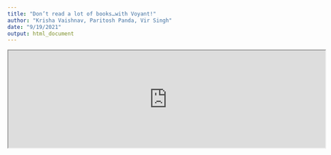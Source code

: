 ```yaml
---
title: "Don’t read a lot of books…with Voyant!"
author: "Krisha Vaishnav, Paritosh Panda, Vir Singh"
date: "9/19/2021"
output: html_document
---
```












<iframe style='width: 717px; height: 221px;' src='https://voyant-tools.org/tool/Summary/?corpus=affb58168dd59d2a279b36e264b6829c'></iframe>